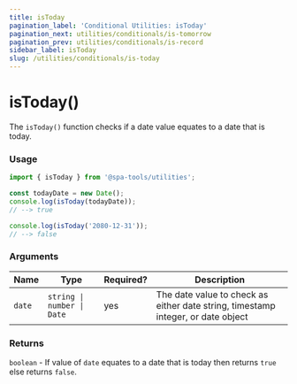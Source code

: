 ```yaml
---
title: isToday
pagination_label: 'Conditional Utilities: isToday'
pagination_next: utilities/conditionals/is-tomorrow
pagination_prev: utilities/conditionals/is-record
sidebar_label: isToday
slug: /utilities/conditionals/is-today
---
```



<PackageCaption packageName='@spa-tools/utilities' />

# isToday()

The `isToday()` function checks if a date value equates to a date that is today.

### Usage

```ts
import { isToday } from '@spa-tools/utilities';

const todayDate = new Date();
console.log(isToday(todayDate));
// --> true

console.log(isToday('2080-12-31'));
// --> false
```

### Arguments

| Name   | Type                       | Required? | Description                                                                      |
| ------ | -------------------------- | --------- | -------------------------------------------------------------------------------- |
| `date` | `string \| number \| Date` | yes       | The date value to check as either date string, timestamp integer, or date object |

### Returns

`boolean` - If value of `date` equates to a date that is today then returns `true` else returns `false`.
